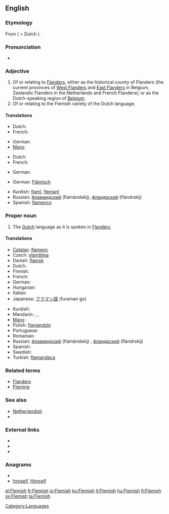 {{wikipedia|dab=Flemish}}
{{also|flemish}}
==English==

===Etymology===
From {{etyl|dum}} {{term|Vlaemisch}} ( > Dutch {{term|Vlaamsch}}).

===Pronunciation===
* {{audio|en-us-Flemish.ogg|Audio (US)}}

===Adjective===
{{en-adj}}

# Of or relating to [[Flanders]], either as the historical county of Flanders (the current provinces of [[West Flanders]] and [[East Flanders]] in Belgium, Zeelandic Flanders in the Netherlands and French Flanders); or as the Dutch-speaking region of [[Belgium]].
# Of or relating to the Flemish variety of the Dutch language.

====Translations====
{{trans-top|of or relating to Flanders}}
* Dutch: {{t+|nl|Vlaams}}
* French: {{t|fr|flamand}}
{{trans-mid}}
* German: {{t|de|flämisch}}
* [[Manx]]: {{t-|gv|Flandrynagh}}
{{trans-bottom}}

{{trans-top|of or relating to the Flemish variety of the Dutch language}}
* Dutch: {{t+|nl|Vlaams}}
* French: {{t|fr|flamand}}
{{trans-mid}}
* German: {{t|de|flämisch}}
{{trans-bottom}}

{{checktrans-top}}
* German: [[Flämisch]]
{{checktrans-mid}}
* Kurdish: [[flamî]], [[flemanî]]
* Russian: [[фламандский]] (flamándskij), [[фландрский]] (flándrskij)
* Spanish: [[flamenco]] {{m}}
{{checktrans-bottom}}

===Proper noun===
{{en-proper noun}}

# The [[Dutch]] language as it is spoken in [[Flanders]].

====Translations====
{{trans-top|the Dutch language as it is spoken in Flanders}}
* [[Catalan]]: [[flamenc]]
* Czech: [[vlámština]] {{f}}
* Danish: [[flamsk]]
* Dutch: {{t+|nl|Vlaams|n}}
* Finnish: {{t+|fi|flaami}}
* French: {{t+|fr|flamand|m}}
* German: {{t-|de|Flämisch|n}}
* Hungarian: {{t+|hu|flamand}}
* Italian: {{t-|it|fiammingo|m}}
* Japanese: [[フラマン語]] (furaman go)
{{trans-mid}}
* Kurdish: {{t+|ku|flamî|f}}
* Mandarin: {{zh-tsp|佛蘭芒語|佛兰芒语|Fólánmángyŭ}}, {{zh-zh-p|弗拉茫|Fúlāmáng}}, {{zh-tsp|佛蘭芒|佛兰芒|Fólánmáng}}
* [[Manx]]: {{t-|gv|Flandrynish|f|xs=Manx}}
* Polish: [[flamandzki]] {{m}}
* Portuguese: {{t+|pt|flamengo|m}}
* Romanian: {{t-|ro|flamand|m}}
* Russian: [[фламандский]] (flamándskij) {{m}}, [[фландрский]] (flándrskij) {{m}}
* Spanish: {{t+|es|flamenco|m}}
* Swedish: {{t+|sv|flamländska}}
* Turkish: [[flamandaca]]
{{trans-bottom}}

===Related terms===
* [[Flanders]]
* [[Fleming]]

===See also===
* [[Netherlandish]]
* {{langcat}}

===External links===
* {{ISO 639|3code=vls}}
* {{ethnologue|code=nld}}
* {{ethnologue|lang=Vlaams|code=vls}}

===Anagrams===
* {{alphagram|efhilms}}
* [[himself#English|himself]], [[Himself#English|Himself]]

[[Category:Languages]]

[[el:Flemish]]
[[fr:Flemish]]
[[io:Flemish]]
[[ku:Flemish]]
[[lt:Flemish]]
[[hu:Flemish]]
[[fi:Flemish]]
[[sv:Flemish]]
[[ta:Flemish]]